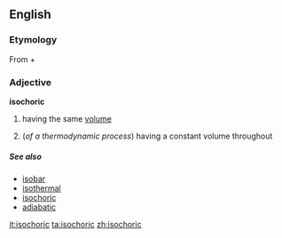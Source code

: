 ==English==
===Etymology===
From {{etyl|grc|en}} {{term|ἴσος||equal|tr=isos|lang=grc}} + {{term|χώρα||space|tr=chōra|lang=grc}}

===Adjective===
'''isochoric'''

# having the same [[volume]]
# {{context|physics|lang=en}} (''of a thermodynamic process'') having a constant volume throughout

=====See also=====
* [[isobar]]
* [[isothermal]]
* [[isochoric]]
* [[adiabatic]]

[[it:isochoric]]
[[ta:isochoric]]
[[zh:isochoric]]